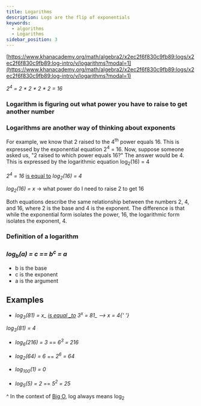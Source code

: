 ```yaml
---
title: Logarithms
description: Logs are the flip of exponentials
keywords:
  - algorithms
  - Logarithms
sidebar_position: 3
---
```


[https://www.khanacademy.org/math/algebra2/x2ec2f6f830c9fb89:logs/x2ec2f6f830c9fb89:log-intro/v/logarithms?modal=1](https://www.khanacademy.org/math/algebra2/x2ec2f6f830c9fb89:logs/x2ec2f6f830c9fb89:log-intro/v/logarithms?modal=1)

_2<sup>4</sup> = 2 * 2 * 2 \* 2 = 16_

### Logarithm is figuring out what power you have to raise to get another number

### Logarithms are another way of thinking about exponents

For example, we know that 2 raised to the 4<sup>th</sup> power equals 16. This is expressed
by the exponential equation 2<sup>4</sup> = 16.
Now, suppose someone asked us, "2 raised to which power equals 16?" The answer would be 4.
This is expressed by the logarithmic equation log<sub>2</sub>(16) = 4

_2<sup>4</sup> = 16_ <u>is equal to</u> _log<sub>2</sub>(16) = 4_

_log<sub>2</sub>(16) = x_ -> what power do I need to raise 2 to get 16

Both equations describe the same relationship between the numbers 2, 4, and 16, where 2 is the base
and 4 is the exponent.
The difference is that while the exponential form isolates the power, 16, the logarithmic
form isolates the exponent, 4.

### Definition of a logarithm

### _log<sub>b</sub>(a) = c == b<sup>c</sup> = a_

- b is the base
- c is the exponent
- a is the argument

## Examples

- <em>
    log<sub>3</sub>(81) = x_ <u>is equal _to</u> 3<sup>x</sup> = 81_ --> x =
    4{' '}
  </em>

_log<sub>3</sub>(81) = 4_

- _log<sub>6</sub>(216) = 3_ == _6<sup>3</sup> = 216_

- _log<sub>2</sub>(64) = 6_ == _2<sup>6</sup> = 64_

- _log<sub>100</sub>(1) = 0_

- _log<sub>5</sub>(5) = 2_ == _5<sup>2</sup> = 25_

^ In the context of [Big O](/docs/algorithms/big_o/), log always means log<sub>2</sub>
